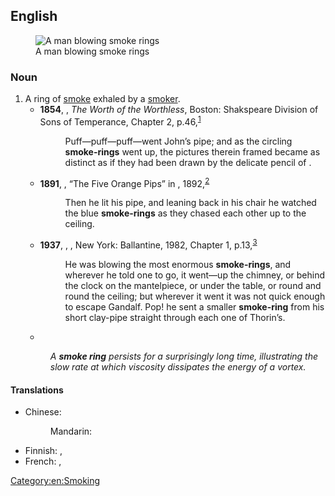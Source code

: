 ==English==
{{wikipedia}}
[[File:Human smoke rings.jpg|thumb|A man blowing smoke rings]]

===Noun===
{{en-noun}}

# A ring of [[smoke]] exhaled by a [[smoker]].
#* '''1854''', {{w|John Ross Dix}}, ''The Worth of the Worthless'', Boston: Shakspeare Division of Sons of Temperance, Chapter 2, p.{{nbsp}}46,<sup>[https://catalog.hathitrust.org/Record/100115728]</sup>
#*: Puff—puff—puff—went John’s pipe; and as the circling '''smoke-rings''' went up, the pictures therein framed became as distinct as if they had been drawn by the delicate pencil of {{w|Hammatt Billings}}.
#* '''1891''', {{w|Arthur Conan Doyle}}, “The Five Orange Pips” in ''{{w|The Adventures of Sherlock Holmes}}'', 1892,<sup>[http://www.gutenberg.org/files/1661/1661-h/1661-h.htm#5]</sup>
#*: Then he lit his pipe, and leaning back in his chair he watched the blue '''smoke-rings''' as they chased each other up to the ceiling.
#* '''1937''', {{w|J. R. R. Tolkien}}, ''{{w|The Hobbit}}'', New York: Ballantine, 1982, Chapter 1, p.{{nbsp}}13,<sup>[https://books.google.ca/books?id=hFfhrCWiLSMC&printsec=frontcover#v=onepage&q&f=false]</sup>
#*: He was blowing the most enormous '''smoke-rings''', and wherever he told one to go, it went—up the chimney, or behind the clock on the mantelpiece, or under the table, or round and round the ceiling; but wherever it went it was not quick enough to escape Gandalf. Pop! he sent a smaller '''smoke-ring''' from his short clay-pipe straight through each one of Thorin’s.
#* {{quote-magazine|lang=en|date=2013-03
|author=Frank Fish, George Lauder
|title=Not Just Going with the Flow
|volume=101|issue=2|page=114
|magazine=[[w:American Scientist|American Scientist]]
|url=http://www.americanscientist.org/issues/feature/2013/2/not-just-going-with-the-flow
|passage=An extreme version of vorticity is a ''vortex''. The vortex is a spinning, cyclonic mass of fluid, which can be observed in the rotation of water going down a drain, as well as in '''smoke rings''', tornados and hurricanes.}}
#: ''A '''smoke ring''' persists for a surprisingly long time, illustrating the slow rate at which viscosity dissipates the energy of a vortex.''

====Translations====
{{trans-top|smoking trick}}
* Chinese:
*: Mandarin: {{t-needed|cmn}}
{{trans-mid}}
* Finnish: {{t|fi|savurengas}}, {{t+|fi|rengas}}
* French: {{t|fr|rond de fumée|m}}, {{t|fr|ronds de fumée|m-p}}
{{trans-bottom}}

[[Category:en:Smoking]]